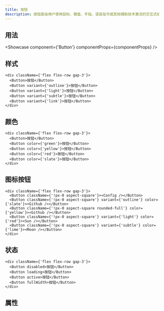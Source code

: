 ```yaml
---
title: 按钮
description: 按钮是由用户使用鼠标、键盘、手指、语音指令或其他辅助技术激活的交互式组件。一旦被激活，它就会执行一个可编程的操作，例如提交一个表单或打开一个对话框。
---
```


## 用法

<Showcase component={'Button'} componentProps={componentProps} />

## 样式

```tsx live editable
<div className={'flex flex-row gap-3'}>
  <Button>按钮</Button>
  <Button variant={'outline'}>按钮</Button>
  <Button variant={'light'}>按钮</Button>
  <Button variant={'subtle'}>按钮</Button>
  <Button variant={'link'}>按钮</Button>
</div>
```

## 颜色

```tsx live editable
<div className={'flex flex-row gap-3'}>
  <Button>按钮</Button>
  <Button color={'green'}>按钮</Button>
  <Button color={'yellow'}>按钮</Button>
  <Button color={'red'}>按钮</Button>
  <Button color={'slate'}>按钮</Button>
</div>
```

## 图标按钮

```tsx live editable
<div className={'flex flex-row gap-3'}>
  <Button className={'!px-0 aspect-square'}><Config /></Button>
  <Button className={'!px-0 aspect-square'} variant={'outline'} color={'slate'}><Github /></Button>
  <Button className={'!px-0 aspect-square rounded-full'} color={'yellow'}><Github /></Button>
  <Button className={'!px-0 aspect-square'} variant={'light'} color={'red'}><Sun /></Button>
  <Button className={'!px-0 aspect-square'} variant={'subtle'} color={'lime'}><Moon /></Button>
</div>
```

## 状态

```tsx live editable
<div className={'flex flex-row gap-3'}>
  <Button disabled>按钮</Button>
  <Button loading>按钮</Button>
  <Button active>按钮</Button>
  <Button fullWidth>按钮</Button>
</div>
```

## 属性

<PropsTable componentProps={componentProps} />
